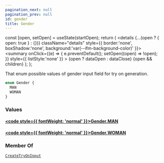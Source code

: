 ```yaml
---
pagination_next: null
pagination_prev: null
id: gender
title: Gender
---
```









  const [open, setOpen] = useState(startOpen);
  return (
    <details {...(open ? { open: true } : {})} className="details" style={{ border:'none', boxShadow:'none', background:'var(--ifm-background-color)' }}>
      <summary
        onClick={(e) => {
          e.preventDefault();
          setOpen((open) => !open);
        }}
        style={{ listStyle:'none' }}
      >
      {open ? dataOpen : dataClose}
      </summary>
      {open && children}
    </details>
  );
};








That enum possible values of gender input field for try on generation.


```graphql
enum Gender {
  MAN
  WOMAN
}
```




### Values

#### [<code style={{ fontWeight: 'normal' }}>Gender.<b>MAN</b></code>](#)  
> 
> 
> 
> 

#### [<code style={{ fontWeight: 'normal' }}>Gender.<b>WOMAN</b></code>](#)  
> 
> 
> 
> 





### Member Of

[`CreateTryOnInput`](/types/inputs/create-try-on-input)  <Badge class="badge badge--secondary" text="input"/>

